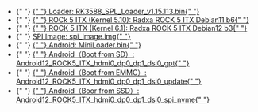 
<ul>
  <li style={{ display: `${props.loader ? "block" : "none"}` }}>
    {" "}
    <a href="https://dl.radxa.com/rock5/sw/images/loader/rk3588_spl_loader_v1.15.113.bin">
      {" "}
      Loader: RK3588_SPL_Loader_v1.15.113.bin{" "}
    </a>
  </li>
  <li style={{ display: `${props.system_img ? "block" : "none"}` }}>
    {" "}
    <a href="https://github.com/radxa-build/rock-5-itx/releases/download/b6/rock-5-itx_debian_bullseye_kde_b6.img.xz">
      {" "}
      ROCk 5 ITX (Kernel 5.10): Radxa ROCK 5 ITX Debian11 b6{" "}
    </a>
  </li>
  <li style={{ display: `${props.system_img ? "block" : "none"}` }}>
    {" "}
    <a href="https://github.com/radxa-build/rock-5-itx/releases/download/rsdk-b3/rock-5-itx_bookworm_kde_b3.output.img.xz">
      {" "}
      ROCK 5 ITX (Kernel 6.1): Radxa ROCK 5 ITX Debian12 b3{" "}
    </a>
  </li>
  <li style={{ display: `${props.spi_img ? "block" : "none"}` }}>
    {" "}
    <a
      href="https://dl.radxa.com/rock5/5itx/images/spi_image.img"
      alt="spi image"
    >
      SPI Image: spi_image.img{" "}
    </a>
  </li>
  <li style={{ display: `${props.miniloader ? "block" : "none"}` }}>
    {" "}
    <a
      href="https://dl.radxa.com/rock5/5itx/images/MiniLoaderAll.bin"
      alt="MiniLoader"
    >
      {" "}
      Android: MiniLoader.bin{" "}
    </a>
  </li>
  <li style={{ display: `${props.android_sd_img ? "block" : "none"}` }}>
    {" "}
    <a href="https://github.com/radxa/manifests/releases/download/Android12_rkr12_20240522/ROCK5_ITX_hdmi0_dp0_dp1_dsi0_gpt.zip">
      {" "}
      Android（Boot from SD）: Android12_ROCK5_ITX_hdmi0_dp0_dp1_dsi0_gpt{" "}
    </a>
  </li>
  <li style={{ display: `${props.android_emmc_img ? "block" : "none"}` }}>
    {" "}
    <a href="https://github.com/radxa/manifests/releases/download/Android12_rkr12_20240522/ROCK5_ITX_hdmi0_dp0_dp1_dsi0_update.zip">
      {" "}
      Android（Boot from EMMC）: Android12_ROCK5_ITX_hdmi0_dp0_dp1_dsi0_update{" "}
    </a>
  </li>
  <li style={{ display: `${props.android_ssd_img ? "block" : "none"}` }}>
    {" "}
    <a href="https://github.com/radxa/manifests/releases/download/Android12_rkr12_20240522/ROCK5_ITX_hdmi0_dp0_dp1_dsi0_spi_nvme.zip">
      {" "}
      Android（Boor from SSD）: Android12_ROCK5_ITX_hdmi0_dp0_dp1_dsi0_spi_nvme{" "}
    </a>
  </li>
</ul>
